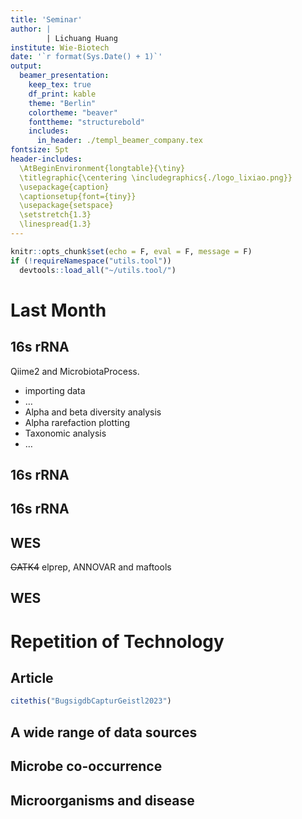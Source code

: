 ```yaml
---
title: 'Seminar'
author: |
        | Lichuang Huang
institute: Wie-Biotech
date: '`r format(Sys.Date() + 1)`'
output:
  beamer_presentation:
    keep_tex: true
    df_print: kable
    theme: "Berlin"
    colortheme: "beaver"
    fonttheme: "structurebold"
    includes:
      in_header: ./templ_beamer_company.tex
fontsize: 5pt
header-includes:
  \AtBeginEnvironment{longtable}{\tiny}
  \titlegraphic{\centering \includegraphics{./logo_lixiao.png}}
  \usepackage{caption}
  \captionsetup{font={tiny}}
  \usepackage{setspace}
  \setstretch{1.3}
  \linespread{1.3}
---
```


```r
knitr::opts_chunk$set(echo = F, eval = F, message = F)
if (!requireNamespace("utils.tool"))
  devtools::load_all("~/utils.tool/")
```

# Last Month

## 16s rRNA

Qiime2 and MicrobiotaProcess.

:::::: {.cols data-latex=""} 

::: {.col data-latex="{0.5\textwidth}"} 

- importing data
- ...
- Alpha and beta diversity analysis
- Alpha rarefaction plotting
- Taxonomic analysis
- ...

:::

::: {.col data-latex="{0.02\textwidth}"}
\hspace{1pt}
:::

::: {.col data-latex="{0.5\textwidth}"} 
\includegraphics[width=70mm]{~/Pictures/Screenshots/Screenshot from 2023-09-12 16-30-40.png}
:::

::::::

## 16s rRNA

:::::: {.cols data-latex=""} 

::: {.col data-latex="{0.5\textwidth}"} 
\includegraphics[width=65mm]{~/Pictures/Screenshots/Screenshot from 2023-09-12 16-37-52.png}

\includegraphics[width=65mm]{~/Pictures/Screenshots/Screenshot from 2023-09-12 16-36-20.png}
:::

::: {.col data-latex="{0.02\textwidth}"}
\hspace{1pt}
:::

::: {.col data-latex="{0.5\textwidth}"} 
\includegraphics[width=65mm]{~/Pictures/Screenshots/Screenshot from 2023-09-12 16-39-34.png}
:::

::::::

## 16s rRNA

:::::: {.cols data-latex=""} 

::: {.col data-latex="{0.5\textwidth}"} 
\includegraphics[width=65mm]{~/Pictures/Screenshots/Screenshot from 2023-09-12 16-41-59.png}
:::

::: {.col data-latex="{0.02\textwidth}"}
\hspace{1pt}
:::

::: {.col data-latex="{0.5\textwidth}"} 
\includegraphics[width=65mm]{~/Pictures/Screenshots/Screenshot from 2023-09-12 16-43-19.png}
:::

::::::

## WES

~~GATK4~~ elprep, ANNOVAR and maftools 

:::::: {.cols data-latex=""} 

::: {.col data-latex="{0.5\textwidth}"} 
\includegraphics[width=65mm]{~/Pictures/Screenshots/Screenshot from 2023-09-12 16-54-56.png}
:::

::: {.col data-latex="{0.02\textwidth}"}
\hspace{1pt}
:::

::: {.col data-latex="{0.5\textwidth}"} 
\includegraphics[width=65mm]{~/Pictures/Screenshots/Screenshot from 2023-09-12 16-50-51.png}
:::

::::::

## WES

:::::: {.cols data-latex=""} 

::: {.col data-latex="{0.5\textwidth}"} 
\includegraphics[width=65mm]{~/Pictures/Screenshots/Screenshot from 2023-09-12 17-00-41.png}
:::

::: {.col data-latex="{0.02\textwidth}"}
\hspace{1pt}
:::

::: {.col data-latex="{0.5\textwidth}"} 
\includegraphics[width=65mm]{~/Pictures/Screenshots/Screenshot from 2023-09-12 17-01-38.png}
:::

::::::

# Repetition of Technology

## Article

\includegraphics[height=65mm]{~/Pictures/Screenshots/Screenshot from 2023-09-12 17-43-53.png}

```r
citethis("BugsigdbCapturGeistl2023")
```

## A wide range of data sources

\includegraphics[height=65mm]{~/Pictures/Screenshots/Screenshot from 2023-09-12 17-42-21.png}

## Microbe co-occurrence

\includegraphics[height=65mm]{~/Pictures/Screenshots/Screenshot from 2023-09-12 17-55-32.png}

## Microorganisms and disease

\includegraphics[height=65mm]{~/Pictures/Screenshots/Screenshot from 2023-09-12 17-50-28.png}

